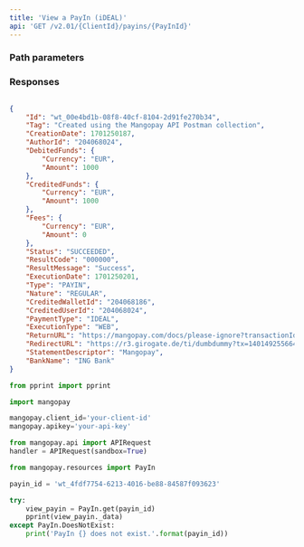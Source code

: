 ```yaml
---
title: 'View a PayIn (iDEAL)'  
api: 'GET /v2.01/{ClientId}/payins/{PayInId}'  
---
```


  

### Path parameters  

<PayInId />  

### Responses  

<AccordionGroup><Accordion title="200 - Succeeded">  

<IdResponse />  

<TagResponse />  

<CreationDateResponse />  

<AuthorIdResponse />  

<DebitedFunds2Response />  

<CreditedFunds2Response />  

<Fees1Response />  

<Status2Response />  

<ResultCodeResponse />  

<ResultMessageResponse />  

<ExecutionDateResponse />  

<TypeResponse />  

<NatureResponse />  

<CreditedWalletIdResponse />  

<CreditedUserIdResponse />  

<PaymentType5Response />  

<ExecutionTypeResponse />  

<ReturnURLResponse />  

<RedirectURLResponse />  

<StatementDescriptorResponse />  

<BankNameResponse /></Accordion></AccordionGroup>  

<ResponseExample>  

```json 200 - Succeeded  

{
    "Id": "wt_00e4bd1b-08f8-40cf-8104-2d91fe270b34",
    "Tag": "Created using the Mangopay API Postman collection",
    "CreationDate": 1701250187,
    "AuthorId": "204068024",
    "DebitedFunds": {
        "Currency": "EUR",
        "Amount": 1000
    },
    "CreditedFunds": {
        "Currency": "EUR",
        "Amount": 1000
    },
    "Fees": {
        "Currency": "EUR",
        "Amount": 0
    },
    "Status": "SUCCEEDED",
    "ResultCode": "000000",
    "ResultMessage": "Success",
    "ExecutionDate": 1701250201,
    "Type": "PAYIN",
    "Nature": "REGULAR",
    "CreditedWalletId": "204068186",
    "CreditedUserId": "204068024",
    "PaymentType": "IDEAL",
    "ExecutionType": "WEB",
    "ReturnURL": "https://mangopay.com/docs/please-ignore?transactionId=wt_00e4bd1b-08f8-40cf-8104-2d91fe270b34",
    "RedirectURL": "https://r3.girogate.de/ti/dumbdummy?tx=140149255664&rs=QcZIrtphnfHddyqe3HSu0njaOtjRG4f3&cs=2f1247aa2007ed84a2cb7ab5c941e7ead2f6525996518040b0bad0e3c28bb7db",
    "StatementDescriptor": "Mangopay",
    "BankName": "ING Bank"
}  
 ```  

</ResponseExample>  

<RequestExample>  
  
```python Python  
from pprint import pprint

import mangopay

mangopay.client_id='your-client-id'
mangopay.apikey='your-api-key'

from mangopay.api import APIRequest
handler = APIRequest(sandbox=True)

from mangopay.resources import PayIn

payin_id = 'wt_4fdf7754-6213-4016-be88-84587f093623'

try:
    view_payin = PayIn.get(payin_id)
    pprint(view_payin._data)
except PayIn.DoesNotExist:
    print('PayIn {} does not exist.'.format(payin_id))  
```  

  
</RequestExample>